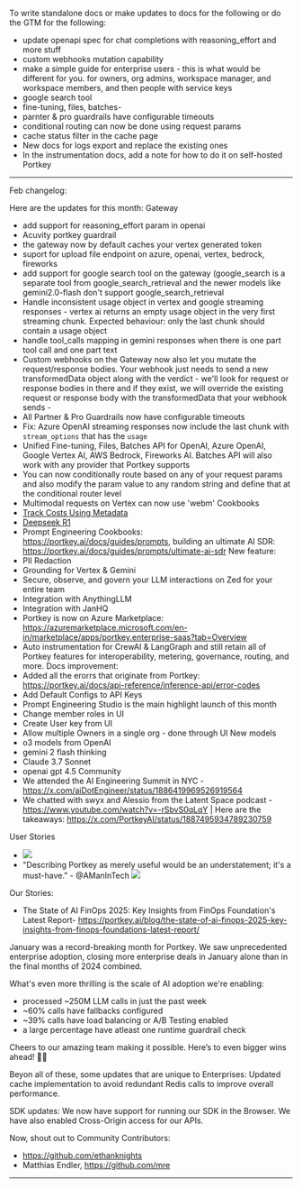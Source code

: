 To write standalone docs or make updates to docs for the following or do the GTM for the following:
- update openapi spec for chat completions with reasoning_effort and more stuff
- custom webhooks mutation capability
- make a simple guide for enterprise users - this is what would be different for you. for owners, org admins, workspace manager, and workspace members, and then people with service keys
- google search tool
- fine-tuning, files, batches- 
- parnter & pro guardrails have configurable timeouts
- conditional routing can now be done using request params
- cache status filter in the cache page
- New docs for logs export and replace the existing ones
- In the instrumentation docs, add a note for how to do it on self-hosted Portkey

-----------

Feb changelog:

Here are the updates for this month:
Gateway
- add support for reasoning_effort param in openai
- Acuvity portkey guardrail
- the gateway now by default caches your vertex generated token
- suport for upload file endpoint on azure, openai, vertex, bedrock, fireworks
- add support for google search tool on the gateway (google_search is a separate tool from google_search_retrieval and the newer models like gemini2.0-flash don't support google_search_retrieval
- Handle inconsistent usage object in vertex and google streaming responses - vertex ai returns an empty usage object in the very first streaming chunk. Expected behaviour: only the last chunk should contain a usage object
- handle tool_calls mapping in gemini responses when there is one part tool call and one part text
- Custom webhooks on the Gateway now also let you mutate the request/response bodies. Your webhook just needs to send a new transformedData object along with the verdict - we'll look for request or response bodies in there and if they exist, we will override the existing request or response body with the transformedData that your webhook sends - <this is an amazing feature />
- All Partner & Pro Guardrails now have configurable timeouts
- Fix: Azure OpenAI streaming responses now include the last chunk with `stream_options` that has the `usage`
- Unified Fine-tuning, Files, Batches API for OpenAI, Azure OpenAI, Google Vertex AI, AWS Bedrock, Fireworks AI. Batches API will also work with any provider that Portkey supports
- You can now conditionally route based on any of your request params and also modify the param value to any random string and define that at the conditional router level
- Multimodal requests on Vertex can now use 'webm'
Cookbooks
- [Track Costs Using Metadata](/guides/use-cases/track-costs-using-metadata)
- [Deepseek R1](/guides/use-cases/deepseek-r1)
- Prompt Engineering Cookbooks: https://portkey.ai/docs/guides/prompts, building an ultimate AI SDR: https://portkey.ai/docs/guides/prompts/ultimate-ai-sdr
New feature:
- PII Redaction 
- Grounding for Vertex & Gemini
- Secure, observe, and govern your LLM interactions on Zed for your entire team
- Integration with AnythingLLM
- Integration with JanHQ
- Portkey is now on Azure Marketplace: https://azuremarketplace.microsoft.com/en-in/marketplace/apps/portkey.enterprise-saas?tab=Overview
- Auto instrumentation for CrewAI & LangGraph and still retain all of Portkey features for interoperability, metering, governance, routing, and more.
Docs improvement: 
- Added all the erorrs that originate from Portkey: https://portkey.ai/docs/api-reference/inference-api/error-codes
- Add Default Configs to API Keys
- Prompt Engineering Studio is the main highlight launch of this month
- Change member roles in UI
- Create User key from UI
- Allow multiple Owners in a single org - done through UI
New models
- o3 models from OpenAI
- gemini 2 flash thinking
- Claude 3.7 Sonnet
- openai gpt 4.5
Community
- We attended the AI Engineering Summit in NYC - https://x.com/aiDotEngineer/status/1886419969526919564
- We chatted with swyx and Alessio from the Latent Space podcast - https://www.youtube.com/watch?v=-rSbvS0qLqY | Here are the takeaways: https://x.com/PortkeyAI/status/1887495934789230759

User Stories
- <img src="/images/changelog/testimonial-analytical-monk.png" />
- "Describing Portkey as merely useful would be an understatement; it's a must-have." - @AManInTech <img src="/images/changelog/aman-testimonial.jpeg" />

Our Stories:
- The State of AI FinOps 2025: Key Insights from FinOps Foundation's Latest Report- https://portkey.ai/blog/the-state-of-ai-finops-2025-key-insights-from-finops-foundations-latest-report/

January was a record-breaking month for Portkey. We saw unprecedented enterprise adoption, closing more enterprise deals in January alone than in the final months of 2024 combined.

What's even more thrilling is the scale of AI adoption we're enabling: 

- processed ~250M LLM calls in just the past week
- ~60% calls have fallbacks configured
- ~39% calls have load balancing or A/B Testing enabled
- a large percentage have atleast one runtime guardrail check

Cheers to our amazing team making it possible. Here’s to even bigger wins ahead! 🍻🔥



Beyon all of these, some updates that are unique to Enterprises:
Updated cache implementation to avoid redundant Redis calls to improve overall performance.

SDK updates:
We now have support for running our SDK in the Browser.
We have also enabled Cross-Origin access for our APIs.

Now, shout out to Community Contributors:
- https://github.com/ethanknights
- Matthias Endler, https://github.com/mre

-------------------